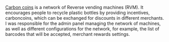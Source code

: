 [Carbon coins](https://carboncoins.com.hk/) is a network of Reverse vending machines (RVM). It encourages people to recycle plastic bottles by providing incentives, carboncoins, which can be exchanged for discounts in different merchants.
I was responsible for the admin panel managing the network of machines, as well as different configurations for the network, for example, the list of barcodes that will be accepted, merchant rewards settings.
